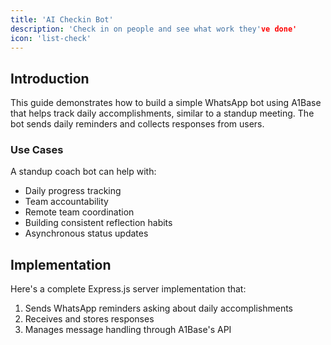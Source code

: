 ```yaml
---
title: 'AI Checkin Bot'
description: 'Check in on people and see what work they've done'
icon: 'list-check'
---
```


## Introduction

This guide demonstrates how to build a simple WhatsApp bot using A1Base that helps track daily accomplishments, similar to a standup meeting. The bot sends daily reminders and collects responses from users.

### Use Cases

A standup coach bot can help with:
- Daily progress tracking
- Team accountability
- Remote team coordination
- Building consistent reflection habits
- Asynchronous status updates

## Implementation

Here's a complete Express.js server implementation that:
1. Sends WhatsApp reminders asking about daily accomplishments
2. Receives and stores responses
3. Manages message handling through A1Base's API






